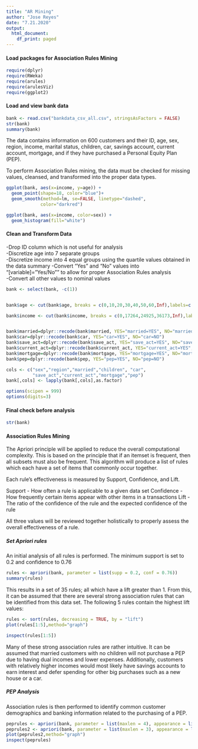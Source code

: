 ```yaml
---
title: "AR Mining"
author: "Jose Reyes"
date: "7.21.2020"
output:
  html_document:
    df_print: paged
---
```



#### Load packages for Association Rules Mining
```r
require(dplyr)
require(RWeka)
require(arules)
require(arulesViz)
require(ggplot2)
```

#### Load and view bank data

```r

bank <- read.csv("bankdata_csv_all.csv", stringsAsFactors = FALSE)
str(bank)
summary(bank)
```
The data contains information on 600 customers and their ID, age, sex, region, income, marital status, children, car, savings account, current account, mortgage, and if they have purchased a Personal Equity Plan (PEP).

To perform Association Rules mining, the data must be checked for missing values, cleansed, and transformed into the proper data types.

```r

ggplot(bank, aes(x=income, y=age)) + 
  geom_point(shape=18, color="blue")+
  geom_smooth(method=lm, se=FALSE, linetype="dashed",
             color="darkred")

ggplot(bank, aes(x=income, color=sex)) +
  geom_histogram(fill="white")

```


#### Clean and Transform Data

-Drop ID column which is not useful for analysis  
-Discretize age into 7 separate groups  
-Discretize income into 4 equal groups using the quartile values obtained in the data summary 
-Convert "Yes" and "No" values into "[variable]="Yes/No"" to allow for proper Association Rules analysis  
-Convert all other values to nominal values

```r

bank <- select(bank, -c(1))


bank$age <- cut(bank$age, breaks = c(0,10,20,30,40,50,60,Inf),labels=c("children","teenagers","twenties","thirties","fourties","fifties","elderly"))

bank$income <- cut(bank$income, breaks = c(0,17264,24925,36173,Inf),labels=c("LowestIncome","LowIncome","HighIncome","HighestIncome"))


bank$married=dplyr::recode(bank$married, YES="married=YES", NO="married=NO")
bank$car=dplyr::recode(bank$car, YES="car=YES", NO="car=NO")
bank$save_act=dplyr::recode(bank$save_act, YES="save_act=YES", NO="save_act=NO")
bank$current_act=dplyr::recode(bank$current_act, YES="current_act=YES", NO="current_act=NO")
bank$mortgage=dplyr::recode(bank$mortgage, YES="mortgage=YES", NO="mortgage=NO")
bank$pep=dplyr::recode(bank$pep, YES="pep=YES", NO="pep=NO")

cols <- c("sex","region","married","children", "car",
          "save_act","current_act","mortgage","pep")
bank[,cols] <- lapply(bank[,cols],as.factor)

options(scipen = 999)
options(digits=3)

```

#### Final check before analysis

```r
str(bank)
```

#### Association Rules Mining

The Apriori principle will be applied to reduce the overall computational complexity. This is based on the principle that if an itemset is frequent, then all subsets must also be frequent. This algorithm will produce a list of rules which each have a set of items that commonly occur together. 

Each rule's effectiveness is measured by Support, Confidence, and Lift.

Support - How often a rule is applicable to a given data set
Confidence -  How frequently certain items appear with other items in a transactions
Lift - The ratio of the confidence of the rule and the expected confidence of the rule

All three values will be reviewed together holistically to properly assess the overall effectiveness of a rule.


##### Set Apriori rules

An initial analysis of all rules is performed. The minimum support is set to 0.2 and confidence to 0.76
```r
rules <- apriori(bank, parameter = list(supp = 0.2, conf = 0.76))
summary(rules)
```
This results in a set of 35 rules; all which have a lift greater than 1. From this, it can be assumed that there are several strong association rules that can be identified from this data set. The following 5 rules contain the highest lift values:

```r
rules <- sort(rules, decreasing = TRUE, by = "lift")
plot(rules[1:5],method="graph")
```

```R
inspect(rules[1:5])
```

Many of these strong association rules are rather intuitive. It can be assumed that married customers with no children will not purchase a PEP due to having dual incomes and lower expenses. Additionally, customers with relatively higher incomes would most likely have savings accounts to earn interest and defer spending for other big purchases such as a new house or a car.


##### PEP Analysis

Association rules is then performed to identify common customer demographics and banking information related to the purchasing of a PEP. 

```r
peprules <- apriori(bank, parameter = list(maxlen = 4), appearance = list(rhs = c("pep=pep=YES","pep=pep=NO")))
peprules2 <- apriori(bank, parameter = list(maxlen = 3), appearance = list(rhs = c("pep=pep=YES","pep=pep=NO")))
plot(peprules2,method="graph")
inspect(peprules)
```


